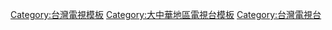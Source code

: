 [[Category:台灣電視模板|Category:台灣電視模板]]
[[Category:大中華地區電視台模板|Category:大中華地區電視台模板]]
[[Category:台灣電視台|Category:台灣電視台]]